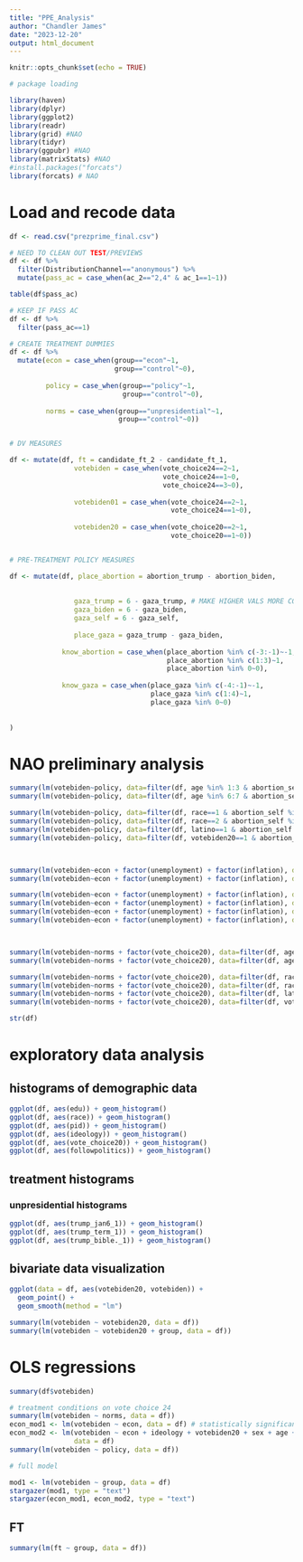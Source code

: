 ```yaml
---
title: "PPE_Analysis"
author: "Chandler James"
date: "2023-12-20"
output: html_document
---
```


```r
knitr::opts_chunk$set(echo = TRUE)
```

```r
# package loading

library(haven)
library(dplyr)
library(ggplot2)
library(readr)
library(grid) #NAO
library(tidyr)
library(ggpubr) #NAO
library(matrixStats) #NAO
#install.packages("forcats")
library(forcats) # NAO

```
# Load and recode data

```r
df <- read.csv("prezprime_final.csv")

# NEED TO CLEAN OUT TEST/PREVIEWS
df <- df %>%
  filter(DistributionChannel=="anonymous") %>%
  mutate(pass_ac = case_when(ac_2=="2,4" & ac_1==1~1))

table(df$pass_ac)

# KEEP IF PASS AC
df <- df %>%
  filter(pass_ac==1)

# CREATE TREATMENT DUMMIES
df <- df %>%
  mutate(econ = case_when(group=="econ"~1,
                          group=="control"~0),
         
         policy = case_when(group=="policy"~1, 
                            group=="control"~0), 
         
         norms = case_when(group=="unpresidential"~1,
                           group=="control"~0))


# DV MEASURES

df <- mutate(df, ft = candidate_ft_2 - candidate_ft_1, 
                votebiden = case_when(vote_choice24==2~1,
                                      vote_choice24==1~0,
                                      vote_choice24==3~0),
             
                votebiden01 = case_when(vote_choice24==2~1,
                                        vote_choice24==1~0),
             
                votebiden20 = case_when(vote_choice20==2~1,
                                        vote_choice20==1~0))


# PRE-TREATMENT POLICY MEASURES

df <- mutate(df, place_abortion = abortion_trump - abortion_biden,
             
                
                gaza_trump = 6 - gaza_trump, # MAKE HIGHER VALS MORE CONSERVATIVE
                gaza_biden = 6 - gaza_biden,
                gaza_self = 6 - gaza_self,
             
                place_gaza = gaza_trump - gaza_biden,
             
             know_abortion = case_when(place_abortion %in% c(-3:-1)~-1,
                                       place_abortion %in% c(1:3)~1,
                                       place_abortion %in% 0~0),
             
             know_gaza = case_when(place_gaza %in% c(-4:-1)~-1,
                                   place_gaza %in% c(1:4)~1,
                                   place_gaza %in% 0~0)
             
             
)

```



# NAO preliminary analysis
```r
summary(lm(votebiden~policy, data=filter(df, age %in% 1:3 & abortion_self %in% 1:2)))
summary(lm(votebiden~policy, data=filter(df, age %in% 6:7 & abortion_self %in% 1:2)))

summary(lm(votebiden~policy, data=filter(df, race==1 & abortion_self %in% 1:2)))
summary(lm(votebiden~policy, data=filter(df, race==2 & abortion_self %in% 1:2)))
summary(lm(votebiden~policy, data=filter(df, latino==1 & abortion_self %in% 1:2)))
summary(lm(votebiden~policy, data=filter(df, votebiden20==1 & abortion_self %in% 1:2)))



summary(lm(votebiden~econ + factor(unemployment) + factor(inflation), data=filter(df, age %in% 1:3)))
summary(lm(votebiden~econ + factor(unemployment) + factor(inflation), data=filter(df, age %in% 6:7)))

summary(lm(votebiden~econ + factor(unemployment) + factor(inflation), data=filter(df, race==1)))
summary(lm(votebiden~econ + factor(unemployment) + factor(inflation), data=filter(df, race==2)))
summary(lm(votebiden~econ + factor(unemployment) + factor(inflation), data=filter(df, latino==1)))
summary(lm(votebiden~econ + factor(unemployment) + factor(inflation), data=filter(df, votebiden20==1)))



summary(lm(votebiden~norms + factor(vote_choice20), data=filter(df, age %in% 1:3)))
summary(lm(votebiden~norms + factor(vote_choice20), data=filter(df, age %in% 6:7)))

summary(lm(votebiden~norms + factor(vote_choice20), data=filter(df, race==1)))
summary(lm(votebiden~norms + factor(vote_choice20), data=filter(df, race==2)))
summary(lm(votebiden~norms + factor(vote_choice20), data=filter(df, latino==1)))
summary(lm(votebiden~norms + factor(vote_choice20), data=filter(df, votebiden20==1)))

```

```r
str(df)
```

# exploratory data analysis

## histograms of demographic data
```r

ggplot(df, aes(edu)) + geom_histogram()
ggplot(df, aes(race)) + geom_histogram()
ggplot(df, aes(pid)) + geom_histogram()
ggplot(df, aes(ideology)) + geom_histogram()
ggplot(df, aes(vote_choice20)) + geom_histogram()
ggplot(df, aes(followpolitics)) + geom_histogram()

```

## treatment histograms

### unpresidential histograms
```r

ggplot(df, aes(trump_jan6_1)) + geom_histogram()
ggplot(df, aes(trump_term_1)) + geom_histogram()
ggplot(df, aes(trump_bible._1)) + geom_histogram()

```

## bivariate data visualization

```r
ggplot(data = df, aes(votebiden20, votebiden)) +
  geom_point() +
  geom_smooth(method = "lm")

summary(lm(votebiden ~ votebiden20, data = df))
summary(lm(votebiden ~ votebiden20 + group, data = df))

```



# OLS regressions



```r
summary(df$votebiden)

# treatment conditions on vote choice 24
summary(lm(votebiden ~ norms, data = df))
econ_mod1 <- lm(votebiden ~ econ, data = df) # statistically significant 
econ_mod2 <- lm(votebiden ~ econ + ideology + votebiden20 + sex + age + edu, 
                data = df)
summary(lm(votebiden ~ policy, data = df))

# full model 

mod1 <- lm(votebiden ~ group, data = df)
stargazer(mod1, type = "text")
stargazer(econ_mod1, econ_mod2, type = "text")

```


## FT

```r

summary(lm(ft ~ group, data = df))

```

